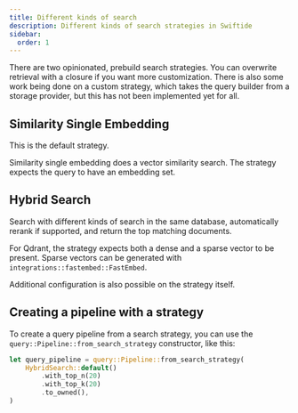 ```yaml
---
title: Different kinds of search
description: Different kinds of search strategies in Swiftide
sidebar:
  order: 1
---
```


There are two opinionated, prebuild search strategies. You can overwrite retrieval with a closure if you want more customization. There is also some work being done on a custom strategy,
which takes the query builder from a storage provider, but this has not been implemented yet for all.

## Similarity Single Embedding

This is the default strategy.

Similarity single embedding does a vector similarity search. The strategy expects the query to have an embedding set.

## Hybrid Search

Search with different kinds of search in the same database, automatically rerank if supported, and return the top matching documents.

For Qdrant, the strategy expects both a dense and a sparse vector to be present. Sparse vectors can be generated with `integrations::fastembed::FastEmbed`.

Additional configuration is also possible on the strategy itself.

## Creating a pipeline with a strategy

To create a query pipeline from a search strategy, you can use the `query::Pipeline::from_search_strategy` constructor, like this:

```rust
let query_pipeline = query::Pipeline::from_search_strategy(
    HybridSearch::default()
        .with_top_n(20)
        .with_top_k(20)
        .to_owned(),
)
```
